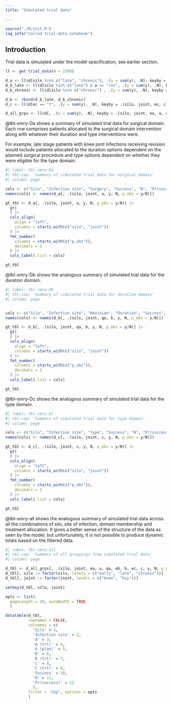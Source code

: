 ```yaml
---
title: "Simulated trial data"

---
```


```r
source("./R/init.R")
log_info("Called trial-data notebook")
```



## Introduction

Trial data is simulated under the model specification, see earlier section.

```r
ll <- get_trial_data(N = 2500)

d_a <- ll$d[silo %in% c("late", "chronic"), .(y = sum(y), .N), keyby = .(silo, joint, ea, a)]
d_b_late <- ll$d[silo %in% c("late") & a == "rev", .(y = sum(y), .N), keyby = .(silo, joint, qa, eb, b)]
d_b_chronic <- ll$d[silo %in% c("chronic") , .(y = sum(y), .N), keyby = .(silo, joint, qa, eb, b)]

d_b <- rbind(d_b_late, d_b_chronic)
d_c <- ll$d[ec == "Y", .(y = sum(y), .N), keyby = .(silo, joint, ec, c)]

d_all_grps <- ll$d[, .(y = sum(y), .N), keyby = .(silo, joint, ea, a, qa, eb, b, ec, c)]
```

@tbl-smry-Da shows a summary of simulated trial data for surgical domain.
Each row comprises patients allocated to the surgical domain intervention along with whatever their duration and type interventions were.

For example, late stage patients with knee joint infections receiving revision would include patients allocated to the duration options dependent on the planned surgical procedure and type options dependent on whether they were eligible for the type domain.

```r
#| label: tbl-smry-Da
#| tbl-cap: 'Summary of simulated trial data for surgical domain'
#| column: page

cols <- c("Silo", "Infection site", "Surgery", "Success", "N", "Pr(success)")
names(cols) <- names(d_a[, .(silo, joint, a, y, N, p_obs = y/N)])

gt_tbl <- d_a[, .(silo, joint, a, y, N, p_obs = y/N)] |> 
  gt(
  ) |> 
  cols_align(
    align = "left",
    columns = starts_with(c("silo", "joint"))
  ) |> 
  fmt_number(
    columns = starts_with(c("p_obs")),
    decimals = 2
  ) |>
  cols_label(.list = cols)

gt_tbl
```

@tbl-smry-Db shows the analogous summary of simulated trial data for the duration domain.

```r
#| label: tbl-smry-Db
#| tbl-cap: 'Summary of simulated trial data for duration domain'
#| column: page


cols <- c("Silo", "Infection site", "Revision", "Duration", "Success", "N", "Pr(success)")
names(cols) <- names(d_b[, .(silo, joint, qa, b, y, N, p_obs = y/N)])

gt_tbl <- d_b[, .(silo, joint, qa, b, y, N, p_obs = y/N)] |> 
  gt(
  ) |> 
  cols_align(
    align = "left",
    columns = starts_with(c("silo", "joint"))
  ) |> 
  fmt_number(
    columns = starts_with(c("p_obs")),
    decimals = 2
  ) |>
  cols_label(.list = cols)

gt_tbl

```

@tbl-smry-Dc shows the analogous summary of simulated trial data for the type domain.

```r
#| label: tbl-smry-Dc
#| tbl-cap: 'Summary of simulated trial data for type domain'
#| column: page

cols <- c("Silo", "Infection site", "Type", "Success", "N", "Pr(success)")
names(cols) <- names(d_c[, .(silo, joint, c, y, N, p_obs = y/N)])

gt_tbl <- d_c[, .(silo, joint, c, y, N, p_obs = y/N)] |> 
  gt(
  ) |> 
  cols_align(
    align = "left",
    columns = starts_with(c("silo", "joint"))
  ) |> 
  fmt_number(
    columns = starts_with(c("p_obs")),
    decimals = 2
  ) |>
  cols_label(.list = cols)

gt_tbl
```

@tbl-smry-all shows the analogous summary of simulated trial data across all the combinations of silo, site of infection, domain membership and treatment allocation.
It gives a better sense of the structure of the data as seen by the model, but unfortunately, it is not possible to produce dynamic totals based on the filtered data.

```r
#| label: tbl-smry-all
#| tbl-cap: 'Summary of all groupings from simulated trial data'
#| column: page

d_tbl <- d_all_grps[, .(silo, joint, ea, a, qa, eb, b, ec, c, y, N, p_obs = round(y/N, 2))]
d_tbl[, silo := factor(silo, levels = c("early", "late", "chronic"))]
d_tbl[, joint := factor(joint, levels = c("knee", "hip"))]

setkey(d_tbl, silo, joint)

opts <- list(
  pageLength = 20, autoWidth = TRUE
  )

datatable(d_tbl,
          rownames = FALSE,
          colnames = c(
            'Silo' = 1, 
            'Infection site' = 2,
            'A' = 3,
            'A (trt)' = 4,
            'A (plan)' = 5,
            'B' = 6,
            'B (trt)' = 7,
            'C' = 8,
            'C (trt)' = 9,
            'Success' = 10,
            'N' = 11,
            'Pr(success)' = 12
            ),
          filter = 'top', options = opts
          )

```


